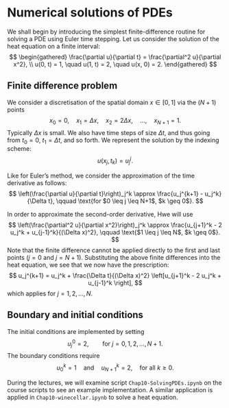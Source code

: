# Numerical solutions of PDEs

<!-- :::{.callout-note} -->
<!-- ## 2023-24 note -->
<!---->
<!-- Numerical solutions of PDEs was only briefly touched upon during the lectures (and is accompanied by some investigation in the problem set). However, the material in this section is non-examinable. You are not expected to know how to apply finite-difference schemes to solve PDEs. -->
<!-- ::: -->

We shall begin by introducing the simplest finite-difference routine for solving a PDE using Euler time stepping. Let us consider the solution of the heat equation on a finite interval:
$$
\begin{gathered}
\frac{\partial u}{\partial t} = \frac{\partial^2 u}{\partial x^2}, \\
u(0, t) = 1, \quad u(1, t) = 2, \quad u(x, 0) = 2.
\end{gathered}
$$ 

## Finite difference problem 

We consider a discretisation of the spatial domain $x \in [0, 1]$ via the $(N+1)$ points 
$$
x_0 = 0, \quad x_1 = \Delta x, \quad x_2 = 2\Delta x, \quad \ldots , \quad x_{N+1} = 1. 
$$
Typically $\Delta x$ is small. We also have time steps of size $\Delta t$, and thus going from $t_0 = 0$, $t_1 = \Delta t$, and so forth. We represent the solution by the indexing scheme: 
$$
u(x_j, t_k) = u_{j}^j.
$$ 

Like for Euler's method, we consider the approximation of the time derivative as follows:
$$
\left(\frac{\partial u}{\partial t}\right)_j^k \approx \frac{u_j^{k+1} - u_j^k}{\Delta t}, \qquad \text{for $0 \leq j \leq N+1$, $k \geq 0$}.
$$ 

In order to approximate the second-order derivative, Hwe will use 
$$
\left(\frac{\partial^2 u}{\partial x^2}\right)_j^k \approx \frac{u_{j+1}^k - 2 u_j^k + u_{j-1}^k}{(\Delta x)^2}, \qquad \text{$1 \leq j \leq N$, $k \geq 0$}.
$$ 
Note that the finite difference cannot be applied directly to the first and last points ($j = 0$ and $j = N+1$). Substituting the above finite differences into the heat equation, we see that we now have the prescription: 
$$
u_j^{k+1} = u_j^k + \frac{\Delta t}{(\Delta x)^2} \left[u_{j+1}^k - 2 u_j^k + u_{j-1}^k \right], 
$$ 
which applies for $j = 1, 2, \ldots, N$. 

## Boundary and initial conditions

The initial conditions are implemented by setting 
$$
u_j^0 = 2, \qquad \text{for $j = 0, 1, 2, \ldots, N+1$}.
$$ 
The boundary conditions require 
$$
u_0^k = 1 \quad \text{and} \quad u_{N+1}^k = 2, \quad \text{for all $k \geq 0$}.
$$ 

During the lectures, we will examine script `Chap10-SolvingPDEs.ipynb` on the course scripts to see an example implementation. A similar application is applied in `Chap10-winecellar.ipynb` to solve a heat equation. 
